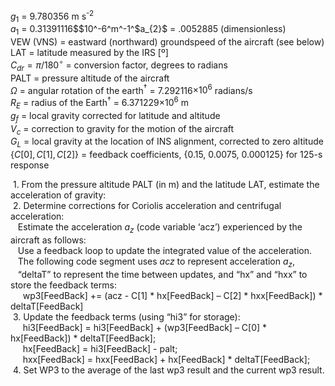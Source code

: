 
<!-- \fbox{\begin{minipage}[t]{0.95\textwidth}% -->
<p class=box>
$g_{1}$ = 9.780356 m\ s^-2^  
$a_{1}$ = 0.31391116$\times$10^-6^m^-1^  
$a_{2}$ = .0052885 (dimensionless)  
VEW (VNS) = eastward (northward) groundspeed of the aircraft (see
below)  
LAT = latitude measured by the IRS [º]  
$C_{dr}=\pi/180^{\circ}$ = conversion factor, degrees to radians  
PALT = pressure altitude of the aircraft  
$\Omega$ = angular rotation of the earth$^{\dagger}$ = 7.292116$\times10^{6}$
radians/s  
$R_{E}$ = radius of the Earth$^{\dagger}$ = 6.371229$\times10^{6}$
m  
$g_{f}$ = local gravity corrected for latitude and altitude  
$V_{c}$ = correction to gravity for the motion of the aircraft  
$G_{L}$ = local gravity at the location of INS alignment, corrected
to zero altitude  
$\{C[0],C[1],C[2]\}$ = feedback coefficients, {0.15, 0.0075, 0.000125}
for 125-s response  
</p>
<p class=box2>
\ 1. From the pressure altitude PALT (in m) and the latitude LAT, estimate
the acceleration of gravity:  
\begin{equation}
g_{f}=g_{1}\left(1+a_{2}\sin^{2}(\mathrm{C_{dr}\{LAT\})}+a_{1}\mathrm{\{PALT\}}\right)
(\#eq:gf)
\end{equation}
\ 2. Determine corrections for Coriolis acceleration\index{Coriolis acceleration}
and centrifugal acceleration\index{centrifugal acceleration}:  
\begin{equation}
a_{c}=2\Omega\mathrm{\{VEW\}}\cos(C_{r}\mathrm{\{LAT\}})+\frac{\mathrm{\{VEW\}}^{2}+\mathrm{\{VNS\}}^{2}}{R_{E}}
(\#eq:ac)
\end{equation}
\ \ \ Estimate the acceleration $a_{z}$ (code variable 'acz') experienced
by the aircraft as follows:  
\begin{equation}
\mathrm{\{acz\}}=a_{z}=\mathrm{\{ACINS\}}+G_{L}-g_{f}+a_{c}
(\#eq:acz)
\end{equation}
\ \ \ Use a feedback loop to update the integrated value of the acceleration.  
\ \ \ The following code segment uses *acz* to represent acceleration $a_{z}$,  
\ \ \ "deltaT" to represent the time between updates, and "hx" and "hxx"
to store the feedback terms:  
\ \ \ \ \ wp3[FeedBack] += (acz - C[1] * hx[FeedBack] -- C[2] * hxx[FeedBack]) * deltaT[FeedBack]  
\ 3. Update the feedback terms (using "hi3" for storage):  
\ \ \ \ \ hi3[FeedBack] = hi3[FeedBack] + (wp3[FeedBack] -- C[0] * hx[FeedBack]) * deltaT[FeedBack];  
\ \ \ \ \ hx[FeedBack] = hi3[FeedBack] - palt;  
\ \ \ \ \ hxx[FeedBack] = hxx[FeedBack] + hx[FeedBack] * deltaT[FeedBack];  
\ 4. Set WP3 to the average of the last wp3 result and the current wp3
result.</p>
